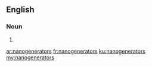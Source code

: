 ==English==

===Noun===
{{head|en|plural}}

# {{plural of|nanogenerator|lang=en|nocat=1}}

[[ar:nanogenerators]]
[[fr:nanogenerators]]
[[ku:nanogenerators]]
[[my:nanogenerators]]